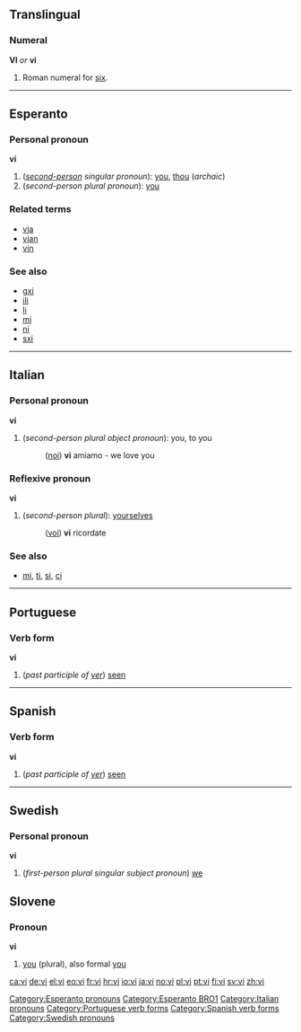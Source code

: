 {{See|Vi}}
==Translingual==
===Numeral===
'''VI''' ''or'' '''vi'''

#Roman numeral for [[six]].

----
==Esperanto==
===Personal pronoun===
'''vi''' 

#(''[[second-person]] singular pronoun''): [[you]], [[thou]] (''archaic'')
#(''second-person plural pronoun''): [[you]]

===Related terms===
*[[via#Esperanto|via]]
*[[vian]]
*[[vin#Esperanto|vin]]

===See also===
*[[gxi]]
*[[ili]]
*[[li]]
*[[mi]]
*[[ni]]
*[[sxi]]

[[Category:Esperanto pronouns]]
[[Category:Esperanto BRO1]]
----

==Italian==
===Personal pronoun===
'''vi'''

#(''second-person plural object pronoun''): you, to you
#:([[noi]]) '''vi''' amiamo - we love you

===Reflexive pronoun===
'''vi'''

#(''second-person plural''): [[yourselves]]
#:([[voi]]) '''vi''' ricordate

===See also===
*[[mi]], [[ti]], [[si]], [[ci]]
[[Category:Italian pronouns]]
----
==Portuguese==
===Verb form===
'''vi'''

#(''past participle of [[ver]]'') [[seen]]
[[Category:Portuguese verb forms]]
----
==Spanish==
===Verb form===
'''vi'''

#(''past participle of [[ver]]'') [[seen]]
[[Category:Spanish verb forms]]
----
==Swedish==
===Personal pronoun===
'''vi'''

#(''first-person plural singular subject pronoun'') [[we]]

[[Category:Swedish pronouns]]

==Slovene==
===Pronoun===
'''vi'''
# [[you]] (plural), also formal [[you]]

[[ca:vi]]
[[de:vi]]
[[el:vi]]
[[eo:vi]]
[[fr:vi]]
[[hr:vi]]
[[io:vi]]
[[ja:vi]]
[[no:vi]]
[[pl:vi]]
[[pt:vi]]
[[fi:vi]]
[[sv:vi]]
[[zh:vi]]